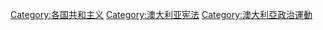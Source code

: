 [[Category:各国共和主义|Category:各国共和主义]]
[[Category:澳大利亚宪法|Category:澳大利亚宪法]]
[[Category:澳大利亞政治運動|Category:澳大利亞政治運動]]